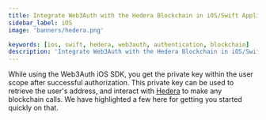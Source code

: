 ```yaml
---
title: Integrate Web3Auth with the Hedera Blockchain in iOS/Swift Applications
sidebar_label: iOS
image: 'banners/hedera.png'

keywords: [ios, swift, hedera, web3auth, authentication, blockchain]
description: 'Integrate Web3Auth with the Hedera Blockchain in iOS/Swift Applications | Embedded Wallets'
---
```



<SEO
  title="Integrate Web3Auth with the Hedera Blockchain in iOS/Swift Applications"
  description="Integrate Web3Auth with the Hedera Blockchain in iOS/Swift Applications | Embedded Wallets"
  image="https://web3auth.io/docs/banners/hedera.png"
  slug="/embedded-wallets/connect-blockchain/evm/hedera/ios"
/>

While using the Web3Auth iOS SDK, you get the private key within the user scope after successful authorization. This private key can be used to retrieve the user's address, and interact with [Hedera](https://www.hedera.com/) to make any blockchain calls. We have highlighted a few here for getting you started quickly on that.

<EVMInteraction />
